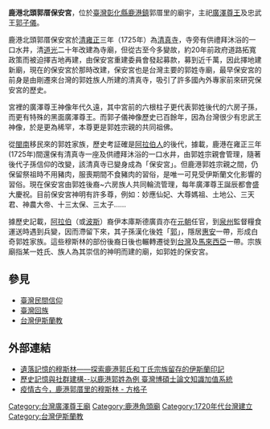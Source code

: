 {{Unreferenced |time=2021-08-11T09:27:16+00:00 }}
{{東亞廟宇
| name = 鹿港郭厝保安宮
| img = 鹿港郭厝保安宮.jpg
| img_capt = 
| image_width = 300px
| location = {{ROC-TW}}<br>[[彰化縣|彰化縣]][[鹿港鎮|鹿港鎮]]永豐路1號
| god = [[廣澤尊王|廣澤尊王]]
| type = 
| struct =  
| open_year ={{QING}}雍正三年（1725年）創建
| cere_date = 
| people = 
| cultural_collection =
|}}

'''鹿港北頭郭厝保安宮'''，位於[[臺灣|臺灣]][[彰化縣|彰化縣]][[鹿港鎮|鹿港鎮]]郭厝里的廟宇，主祀[[廣澤尊王|廣澤尊王]]及忠武王[[郭子儀|郭子儀]]。

鹿港北頭郭厝保安宮於[[清|清]][[雍正|雍正]]三年（1725年）為[[清真寺|清真寺]]，寺旁有供禮拜沐浴的一口水井，清[[道光|道光]]二十年改建為寺廟，但從古至今多變故，約20年前政府道路拓寬政策而被迫擇吉地再建，由保安宮重建委員會發起募款，募到近千萬，因此擇地建新廟，現在的保安宮於那時改建，保安宮也是台灣主要的郭姓寺廟，最早保安宮的前身是由剛遷來台灣的郭姓族人所建的清真寺，吸引了許多國內外專家前來研究保安宮的歷史。
 
宮裡的廣澤尊王神像年代久遠，其中宮前的六根柱子更代表郭姓後代的六房子孫，而更有特殊的黑面廣澤尊王。而郭子儀神像歷史已百餘年，因為台灣很少有忠武王神像，於是更為稀罕，本尊更是郭姓宗親的共同祖佛。

從[[閩南|閩南]]移民來的郭姓家族，歷史考証確是[[阿拉伯人|阿拉伯人]]的後代，據載，鹿港在雍正三年(1725年)間還保有清真寺一座及供禮拜沐浴的一口水井，由郭姓宗親會管理，隨著後代子孫信仰的改變，該清真寺已變身成為「保安宮」。但鹿港郭姓宗親之間，仍保留祭祖時不用豬肉，服喪期間不食豬肉的習俗，是唯一可見受伊斯蘭文化影響的習俗。現在保安宮由郭姓後裔~六房族人共同輪流管理，每年廣澤尊王誕辰都會盛大慶祝。目前保安宮神明有許多尊，例如：妙應仙妃、大尊媽祖、土地公、三天君、神農大帝、十三太保、三太子……

據歷史記載，[[阿拉伯|阿拉伯]]（或[[波斯|波斯]]）裔伊本庫斯德廣貢亦在[[元朝|元朝]]任官，到[[泉州|泉州]]監督糧食運送時遇到兵變，因而滯留下來，其子孫漢化後姓「[[郭姓|郭]]」，隱居[[惠安|惠安]]一帶，形成白奇郭姓家族。這些穆斯林的部份後裔日後也輾轉遷徙到[[台灣|台灣]]及[[馬來西亞|馬來西亞]]一帶。宗族廟指某一姓氏、族人為其崇信的神明而建的廟，如郭姓的保安宮。

== 參見 ==
*[[臺灣民間信仰|臺灣民間信仰]]
*[[臺灣回族|臺灣回族]]
*[[台灣伊斯蘭教|台灣伊斯蘭教]]

== 外部連結 ==

* [http://www.shs.edu.tw/works/essay/2012/11/2012111415312323.pdf 遺落記憶的穆斯林——探索鹿港郭氏和丁氏宗族留存的伊斯蘭印記]
*[https://ndltd.ncl.edu.tw/cgi-bin/gs32/gsweb.cgi/login?o=dnclcdr&s=id=%22089NTHU0010004%22.&searchmode=basic 歷史記憶與社群建構--以鹿港郭姓為例 臺灣博碩士論文知識加值系統]
*[https://vocus.cc/article/60bf43e0fd897800014a358f 疫情古今，鹿港郭厝里的穆斯林 - 方格子]



{{台灣伊斯蘭教}}
[[Category:台灣廣澤尊王廟|Category:台灣廣澤尊王廟]]
[[Category:鹿港角頭廟|Category:鹿港角頭廟]]
[[Category:1720年代台灣建立|Category:1720年代台灣建立]]
[[Category:台灣伊斯蘭教|Category:台灣伊斯蘭教]]
